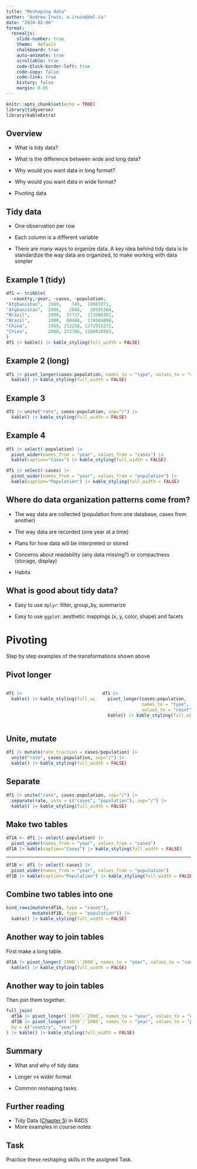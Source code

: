 ```yaml
---
title: "Reshaping data"
author: "Andrew Irwin, a.irwin@dal.ca"
date: "2024-02-06"
format:
  revealjs:
    slide-number: true
    theme:  default
    chalkboard: true
    auto-animate: true
    scrollable: true
    code-block-border-left: true
    code-copy: false
    code-link: true
    history: false
    margin: 0.05
---
```


```r
knitr::opts_chunk$set(echo = TRUE)
library(tidyverse)
library(kableExtra)
```

## Overview

* What is tidy data?

* What is the difference between wide and long data?

* Why would you want data in long format?

* Why would you want data in wide format?

* Pivoting data

## Tidy data

* One observation per row

* Each column is a different variable

* There are many ways to organize data. A key idea behind tidy data is to standardize the way data are organized, to make working with data simpler

## Example 1 (tidy)

```r
df1 <- tribble(
  ~country,~year, ~cases, ~population,
"Afghanistan",  1999,    745,  19987071,
"Afghanistan",  2000,   2666,   20595360,
"Brazil",       1999,  37737,  172006362,
"Brazil",       2000,  80488,  174504898,
"China",        1999, 212258, 1272915272,
"China",        2000, 213766, 1280428583,
)
df1 |> kable() |> kable_styling(full_width = FALSE)
```

## Example 2 (long)

```r
df1 |> pivot_longer(cases:population, names_to = "type", values_to = "count") |>
  kable() |> kable_styling(full_width = FALSE)
```

## Example 3

```r
df1 |> unite("rate", cases:population, sep="/") |>
  kable() |> kable_styling(full_width = FALSE)
```

## Example 4

```r
df1 |> select(-population) |>
  pivot_wider(names_from = "year", values_from = "cases") |>
  kable(caption="Cases") |> kable_styling(full_width = FALSE)
```

```r
df1 |> select(-cases) |>
  pivot_wider(names_from = "year", values_from = "population") |>
  kable(caption="Population") |> kable_styling(full_width = FALSE)
```

## Where do data organization patterns come from?

* The way data are collected (population from one database, cases from another)

* The way data are recorded (one year at a time)

* Plans for how data will be interpreted or stored

* Concerns about readability (any data missing?) or compactness (storage, display)

* Habits


## What is good about tidy data?

* Easy to use `dplyr`: filter, group_by, summarize

* Easy to use `ggplot`: aesthetic mappings (x, y, color, shape) and facets

# Pivoting

Step by step examples of the transformations shown above

## Pivot longer {.smaller}

:::: {.columns}
::: {.column width="50%"}
```r
df1 |>
  kable() |> kable_styling(full_width = FALSE)
```
:::
::: {.column width="50%"}
```r
df1 |> 
  pivot_longer(cases:population, 
               names_to = "type", 
               values_to = "count") |>
  kable() |> kable_styling(full_width = FALSE)
```
:::
::::

## Unite, mutate {.smaller}

```r
df1 |> mutate(rate_fraction = cases/population) |>
  unite("rate", cases:population, sep="/") |>
  kable() |> kable_styling(full_width = FALSE)
```

## Separate {.smaller}

```r
df1 |> unite("rate", cases:population, sep="/") |>
  separate(rate, into = c("cases", "population"), sep="/") |>
  kable() |> kable_styling(full_width = FALSE)
```

## Make two tables {.smaller}

```r
df1A <- df1 |> select(-population) |>
  pivot_wider(names_from = "year", values_from = "cases") 
df1A |> kable(caption="Cases") |> kable_styling(full_width = FALSE)
```

---

```r
df1B <- df1 |> select(-cases) |>
  pivot_wider(names_from = "year", values_from = "population") 
df1B |> kable(caption="Population") |> kable_styling(full_width = FALSE)
```

## Combine two tables into one

```r
bind_rows(mutate(df1A, type = "cases"),
          mutate(df1B, type = "population")) |>
  kable() |> kable_styling(full_width = FALSE)
```

## Another way to join tables

First make a long table.

```r
df1A |> pivot_longer(`1999`:`2000`, names_to = "year", values_to = "cases") |> 
  kable() |> kable_styling(full_width = FALSE)
```
## Another way to join tables

Then join them together.

```r
full_join(
  df1A |> pivot_longer(`1999`:`2000`, names_to = "year", values_to = "cases"),
  df1B |> pivot_longer(`1999`:`2000`, names_to = "year", values_to = "population"),
  by = c("country", "year")
) |> kable() |> kable_styling(full_width = FALSE)
```

## Summary

* What and why of tidy data

* Longer vs wider format

* Common reshaping tasks


## Further reading

* Tidy Data ([Chapter 5](https://r4ds.hadley.nz/data-tidy)) in R4DS
* More examples in course notes

## Task

Practice these reshaping skills in the assigned Task.

